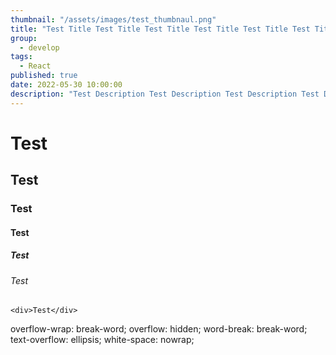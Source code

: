 ```yaml
---
thumbnail: "/assets/images/test_thumbnaul.png"
title: "Test Title Test Title Test Title Test Title Test Title Test Title Test Title Test Title Test Title Test Title"
group:
  - develop
tags:
  - React
published: true
date: 2022-05-30 10:00:00
description: "Test Description Test Description Test Description Test Description Test Description Test Description Test Description Test Description Test Description Test Description Test Description Test Description"
---
```


# Test

## Test

### Test

#### Test

##### Test

###### Test

```tsx
<div>Test</div>
```

overflow-wrap: break-word;
overflow: hidden;
word-break: break-word;
text-overflow: ellipsis;
white-space: nowrap;
